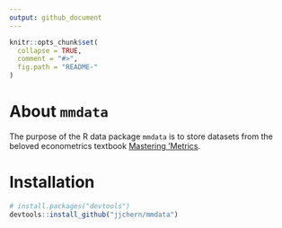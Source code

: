 ```yaml
---
output: github_document
---
```


<!-- README.md is generated from README.Rmd. Please edit that file -->

```r
knitr::opts_chunk$set(
  collapse = TRUE,
  comment = "#>",
  fig.path = "README-"
)
```

# About `mmdata`

The purpose of the R data package `mmdata` is to store datasets from the beloved econometrics textbook [Mastering 'Metrics].

[Mastering 'Metrics]: http://masteringmetrics.com/

# Installation

```R
# install.packages("devtools")
devtools::install_github("jjchern/mmdata")
```


